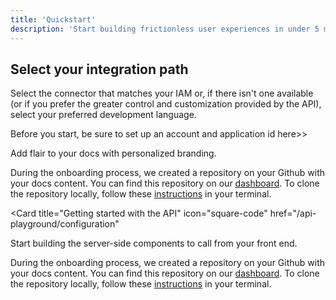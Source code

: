 ```yaml
---
title: 'Quickstart'
description: 'Start building frictionless user experiences in under 5 minutes'
---
```


## Select your integration path

Select the connector that matches your IAM or, if there isn't one available (or if you prefer the greater control and customization provided by the API), select your preferred development language. 

<Note>Before you start, be sure to set up an account and application id here>> </Note>
<CardGroup>

<Card title="Getting started with a Connector" icon="leaf" href="/settings/global">
  Add flair to your docs with personalized branding.


  <Accordion icon="plug" title="Select a connector
  ">
    During the onboarding process, we created a repository on your Github with
    your docs content. You can find this repository on our
    [dashboard](https://dashboard.mintlify.com). To clone the repository
    locally, follow these
    [instructions](https://docs.github.com/en/repositories/creating-and-managing-repositories/cloning-a-repository)
    in your terminal.
  </Accordion>

</Card>

<Card
  title="Getting started with the API"
  icon="square-code"
  href="/api-playground/configuration"
>
Start building the server-side components to call from your front end.

 <Accordion icon="language" title="Select a Language
  ">
    During the onboarding process, we created a repository on your Github with
    your docs content. You can find this repository on our
    [dashboard](https://dashboard.mintlify.com). To clone the repository
    locally, follow these
    [instructions](https://docs.github.com/en/repositories/creating-and-managing-repositories/cloning-a-repository)
    in your terminal.
  </Accordion>
</Card>
</CardGroup>


